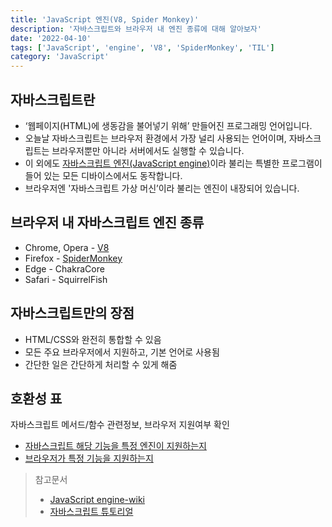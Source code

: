 ```yaml
---
title: 'JavaScript 엔진(V8, Spider Monkey)'
description: '자바스크립트와 브라우저 내 엔진 종류에 대해 알아보자'
date: '2022-04-10'
tags: ['JavaScript', 'engine', 'V8', 'SpiderMonkey', 'TIL']
category: 'JavaScript'
---
```


## 자바스크립트란

- ‘웹페이지(HTML)에 생동감을 불어넣기 위해’ 만들어진 프로그래밍 언어입니다.
- 오늘날 자바스크립트는 브라우저 환경에서 가장 널리 사용되는 언어이며, 자바스크립트는 브라우저뿐만 아니라 서버에서도 실행할 수 있습니다.
- 이 외에도 [자바스크립트 엔진(JavaScript engine)](https://en.wikipedia.org/wiki/JavaScript_engine)이라 불리는 특별한 프로그램이 들어 있는 모든 디바이스에서도 동작합니다.
- 브라우저엔 '자바스크립트 가상 머신’이라 불리는 엔진이 내장되어 있습니다.

## 브라우저 내 자바스크립트 엔진 종류

- Chrome, Opera - [V8](<https://en.wikipedia.org/wiki/V8_(JavaScript_engine)>)
- Firefox - [SpiderMonkey](https://en.wikipedia.org/wiki/SpiderMonkey)
- Edge - ChakraCore
- Safari - SquirrelFish

## 자바스크립트만의 장점

- HTML/CSS와 완전히 통합할 수 있음
- 모든 주요 브라우저에서 지원하고, 기본 언어로 사용됨
- 간단한 일은 간단하게 처리할 수 있게 해줌

## 호환성 표

자바스크립트 메서드/함수 관련정보, 브라우저 지원여부 확인

- [자바스크립트 해당 기능을 특정 엔진이 지원하는지](https://kangax.github.io/compat-table/es6/)
- [브라우저가 특정 기능을 지원하는지](https://caniuse.com/)

> 참고문서
>
> - [JavaScript engine-wiki](https://en.wikipedia.org/wiki/JavaScript_engine)
> - [자바스크립트 튜토리얼](https://ko.javascript.info/intro)
